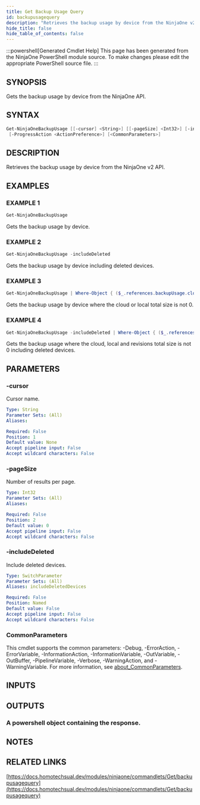 ```yaml
---
title: Get Backup Usage Query
id: backupusagequery
description: "Retrieves the backup usage by device from the NinjaOne v2 API."
hide_title: false
hide_table_of_contents: false
---
```


:::powershell[Generated Cmdlet Help]
This page has been generated from the NinjaOne PowerShell module source. To make changes please edit the appropriate PowerShell source file.
:::

## SYNOPSIS

Gets the backup usage by device from the NinjaOne API.

## SYNTAX

```powershell
Get-NinjaOneBackupUsage [[-cursor] <String>] [[-pageSize] <Int32>] [-includeDeleted]
 [-ProgressAction <ActionPreference>] [<CommonParameters>]
```

## DESCRIPTION

Retrieves the backup usage by device from the NinjaOne v2 API.

## EXAMPLES

### EXAMPLE 1

```powershell
Get-NinjaOneBackupUsage
```

Gets the backup usage by device.

### EXAMPLE 2

```powershell
Get-NinjaOneBackupUsage -includeDeleted
```

Gets the backup usage by device including deleted devices.

### EXAMPLE 3

```powershell
Get-NinjaOneBackupUsage | Where-Object { ($_.references.backupUsage.cloudTotalSize -ne 0) -or ($_.references.backupUsage.localTotalSize -ne 0) }
```

Gets the backup usage by device where the cloud or local total size is not 0.

### EXAMPLE 4

```powershell
Get-NinjaOneBackupUsage -includeDeleted | Where-Object { ($_.references.backupUsage.cloudTotalSize -ne 0) -and ($_.references.backupUsage.localTotalSize -ne 0) -and ($_.references.backupUsage.revisionsTotalSize -ne 0) }
```

Gets the backup usage where the cloud, local and revisions total size is not 0 including deleted devices.

## PARAMETERS

### -cursor

Cursor name.

```yaml
Type: String
Parameter Sets: (All)
Aliases:

Required: False
Position: 1
Default value: None
Accept pipeline input: False
Accept wildcard characters: False
```

### -pageSize

Number of results per page.

```yaml
Type: Int32
Parameter Sets: (All)
Aliases:

Required: False
Position: 2
Default value: 0
Accept pipeline input: False
Accept wildcard characters: False
```

### -includeDeleted

Include deleted devices.

```yaml
Type: SwitchParameter
Parameter Sets: (All)
Aliases: includeDeletedDevices

Required: False
Position: Named
Default value: False
Accept pipeline input: False
Accept wildcard characters: False
```

### CommonParameters

This cmdlet supports the common parameters: -Debug, -ErrorAction, -ErrorVariable, -InformationAction, -InformationVariable, -OutVariable, -OutBuffer, -PipelineVariable, -Verbose, -WarningAction, and -WarningVariable. For more information, see [about_CommonParameters](http://go.microsoft.com/fwlink/?LinkID=113216).

## INPUTS


## OUTPUTS

### A powershell object containing the response.

## NOTES

## RELATED LINKS

[https://docs.homotechsual.dev/modules/ninjaone/commandlets/Get/backupusagequery](https://docs.homotechsual.dev/modules/ninjaone/commandlets/Get/backupusagequery)

